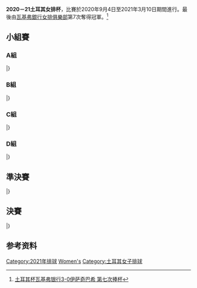 {{Infobox FIVB tournament
| competition     = 土耳其女排杯
| gender          = Women
| continent       = World
| year            = 2020-2021
| logo            = 
| size            = 
| caption         = 
| host            = 
| city            = 
| dates           = 2020年9月4日－2021年3月10日
| teams           = 15
| confederations  = 
| venues          = 
| cities          = 
| champions       = 
| title_number    = 7
| second_other    = 
| third_other     = 
| fourth_other    = 
| mvp             = {{flagicon|TUR}} [[澤赫拉·居內什|澤赫拉·居內什]]
| outside_spikers = 
| opposite_spiker = 
| middle_blockers = 
| setter          =
| libero          = 
| matches         = 
| attendance      = 
| website         = [http://tvf-web.dataproject.com/CompetitionHome.aspx?ID=56]
}}
'''2020－21土耳其女排杯'''，比賽於2020年9月4日至2021年3月10日期間進行。最後由[[瓦基弗銀行女排俱樂部|瓦基弗銀行女排俱樂部]]第7次奪得冠軍。<ref>[https://sports.sina.com.cn/others/volleyball/2021-03-10/doc-ikkntiak7270492.shtml 土耳其杯瓦基弗银行3-0伊萨奇巴希 第七次捧杯]</ref>

==小組賽==
===A組===
{{Vb res start 5}}
{{Vb res 51|9月4日|00:00| 尼呂費爾女排俱樂部|3–1|土耳其郵政女排俱樂部|23–25|25–20|25–19|25–18||11=}}
{{Vb res 51|9月4日|17:00| [[瓦基弗銀行女排俱樂部|瓦基弗銀行女排俱樂部]]|3–1|伊爾銀行女排俱樂部|25–19|23–25|25–21|25–21||11=}}
{{Vb res 51|9月5日|18:00| 伊爾銀行女排俱樂部|3–1|尼呂費爾女排俱樂部|25–20|12–25|25–15|25–20||11=}}
{{Vb res 51|9月6日|19:00| 土耳其郵政女排俱樂部|0–3|[[瓦基弗銀行女排俱樂部|瓦基弗銀行女排俱樂部]]|11–25|16–25|17–25|||11=}}
{{Vb res 51|9月6日|21:00| [[瓦基弗銀行女排俱樂部|瓦基弗銀行女排俱樂部]]|3–0|尼呂費爾女排俱樂部|25–15|25–15|25–20|||11=}}
{{Vb res 51|9月6日|23:00| 土耳其郵政女排俱樂部 |3–0|伊爾銀行女排俱樂部|25–14|25–22|35–33|||11=}}
|}

===B組===
{{Vb res start 5}}
{{Vb res 51|9月4日|00:00| 艾登都會女排俱樂部|3–0|高速公路女排俱樂部|25–17|25–19|25–21|||11=}}
{{Vb res 51|9月4日|17:00| [[伊薩奇巴希女排俱樂部|伊薩奇巴希女排俱樂部]]|3–0|庫澤博魯體育俱樂部|25–22|25–18|25–21|||11=}}
{{Vb res 51|9月5日|18:00| 庫澤博魯體育俱樂部|3–2|艾登都會女排俱樂部|25–22|15–25|20–25|26–24|15–11|11=}}
{{Vb res 51|9月5日|19:00| 高速公路女排俱樂部|0–3|[[伊薩奇巴希女排俱樂部|伊薩奇巴希女排俱樂部]]|23–25|14–25|16–25|||11=}}
{{Vb res 51|9月6日|21:00| [[伊薩奇巴希女排俱樂部|伊薩奇巴希女排俱樂部]]|3–0|艾登都會女排俱樂部|25–19|25–16|25–15|||11=}}
{{Vb res 51|9月6日|23:00| 高速公路女排俱樂部 |0–3|庫澤博魯體育俱樂部|20–25|21–25|18–25|||11=}}
|}

===C組===
{{Vb res start 5}}
{{Vb res 51|9月4日|00:00| [[土耳其航空女排俱樂部|土耳其航空女排俱樂部]] |3–0|貝西克塔斯女排俱樂部|25–15|25–20|25–19|||11=}}
{{Vb res 51|9月4日|17:00| 貝西克塔斯女排俱樂部|0–3|[[費內巴切女排俱樂部|費內巴切女排俱樂部]]|10–22|10–25|8–25|||11=}}
{{Vb res 51|9月5日|18:00| [[費內巴切女排俱樂部|費內巴切女排俱樂部]]|3–0|[[土耳其航空女排俱樂部|土耳其航空女排俱樂部]]|25–22|32–30|25–17|||11=}}
{{Vb res 51|9月5日|19:00| 貝西克塔斯女排俱樂部|0–3|萨勒耶尔女排俱樂部|10–25|22–25|20–25|||11=}}
{{Vb res 51|9月6日|21:00| 萨勒耶尔女排俱樂部|0–3|[[土耳其航空女排俱樂部|土耳其航空女排俱樂部]]|23–25|20–25|15–25|||11=}}
{{Vb res 51|9月6日|23:00| [[費內巴切女排俱樂部|費內巴切女排俱樂部]] |3–0|萨勒耶尔女排俱樂部|27–25|25–13|27–25|||11=}}
|}

===D組===
{{Vb res start 5}}
{{Vb res 51|9月4日|00:00| [[加拉塔薩雷女排俱樂部|加拉塔薩雷女排俱樂部]] |3–0|青年體育學院俱樂部|25–16|25–21|25–22|||11=}}
{{Vb res 51|9月6日|17:00| 青年體育學院俱樂部|3–1|耶希爾尤爾特女排俱樂部|25–23|25–16|20–25|25–21||11=}}
{{Vb res 51|9月6日|18:00| [[加拉塔薩雷女排俱樂部|加拉塔薩雷女排俱樂部]]|3–0|耶希爾尤爾特女排俱樂部|25–16|25–15|25–19|||11=}}
|}

==準決賽==
{{Vb res start 5}}
{{Vb res 51|3月8日|00:00| [[瓦基弗銀行女排俱樂部|瓦基弗銀行女排俱樂部]] |3–0|[[加拉塔薩雷女排俱樂部|加拉塔薩雷女排俱樂部]]|25–19|25–17|25–15|||11=}}
{{Vb res 51|3月9日|17:00| [[伊薩奇巴希女排俱樂部|伊薩奇巴希女排俱樂部]]|3–0|[[費內巴切女排俱樂部|費內巴切女排俱樂部]] |25–19|25–15|25–19|||11=}}
|}

==決賽==
{{Vb res start 5}}
{{Vb res 51|3月10日|00:00| [[瓦基弗銀行女排俱樂部|瓦基弗銀行女排俱樂部]] |3–0|[[伊薩奇巴希女排俱樂部|伊薩奇巴希女排俱樂部]]|25–18|25–19|25–22|||11=}}
|}

==参考资料==
{{reflist}}

[[Category:2021年排球|Category:2021年排球]]
[[Category:土耳其排球联赛|Women's]]
[[Category:土耳其女子排球|Category:土耳其女子排球]]